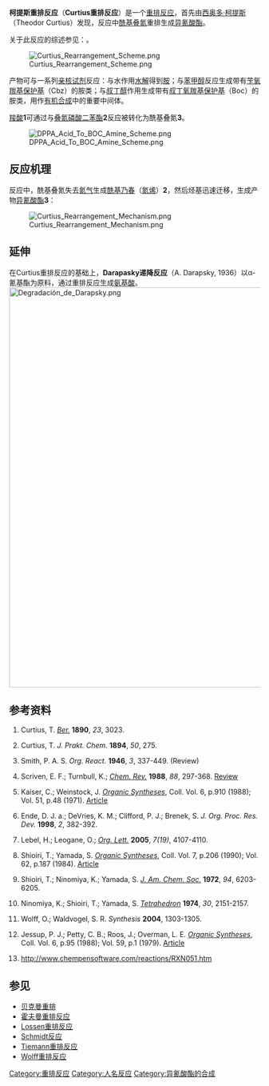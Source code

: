 '''柯提斯重排反应'''（'''Curtius重排反应'''）是一个[[重排反应|重排反应]]，首先由[[西奥多·柯提斯|西奥多·柯提斯]]（Theodor Curtius）发现，反应中[[酰基|酰基]][[叠氮|叠氮]]重排生成[[异氰酸酯|异氰酸酯]]。{{Ref|Curtius1890}}{{Ref|Curtius1894}}

关于此反应的综述参见：{{Ref|Smith1946}}{{Ref|Scriven1988}}。

[[File:Curtius_Rearrangement_Scheme.png|center]]

产物可与一系列[[亲核试剂|亲核试剂]]反应：与水作用[[水解|水解]]得到[[胺|胺]]；{{Ref|OS1971}}与[[苯甲醇|苯甲醇]]反应生成带有[[苄氧羰基|苄氧羰基]][[保护基|保护基]]（Cbz）的胺类；{{Ref|OS1979}}与[[叔丁醇|叔丁醇]]作用生成带有[[叔丁氧羰基|叔丁氧羰基]][[保护基|保护基]]（Boc）的胺类，用作[[有机合成|有机合成]]中的重要中间体。{{Ref|Ende1998}}{{Ref|Lebel2005}}

[[羧酸|羧酸]]'''1'''可通过与[[叠氮磷酸二苯酯|叠氮磷酸二苯酯]]'''2'''反应被转化为酰基叠氮'''3'''。{{Ref|OS1984}}{{Ref|Shioiri1972}}{{Ref|Ninomiya1974}}{{Ref|Wolff2004}}

[[File:DPPA_Acid_To_BOC_Amine_Scheme.png|center]]

== 反应机理 ==
反应中，酰基叠氮失去[[氮气|氮气]]生成[[酰基乃春|酰基乃春]]（[[氮烯|氮烯]]）'''2'''，然后烃基迅速迁移，生成产物[[异氰酸酯|异氰酸酯]]'''3'''：

[[File:Curtius_Rearrangement_Mechanism.png|center]]

== 延伸 ==
在Curtius重排反应的基础上，'''Darapasky递降反应'''（A. Darapsky, 1936）以α-氰基酯为原料，通过重排反应生成[[氨基酸|氨基酸]]。{{Ref|Chemp}}
[[Image:Degradación_de_Darapsky.png|800px]]

== 参考资料 ==
<div class="references-small">
# {{Note|Curtius1890}} Curtius, T. ''[[Ber.|Ber.]]'' '''1890''', ''23'', 3023.
# {{Note|Curtius1894}} Curtius, T. ''J. Prakt. Chem.'' '''1894''', ''50'', 275.
# {{Note|Smith1946}} Smith, P. A. S. ''Org. React.'' '''1946''', ''3'', 337-449. (Review)
# {{Note|Scriven1988}} Scriven, E. F.; Turnbull, K.; ''[[Chem._Rev.|Chem. Rev.]]'' '''1988''', ''88'', 297-368. [http://pubs3.acs.org/acs/journals/doilookup?in_doi=10.1021/cr00084a001 Review]{{dead link|date=2018年2月 |bot=InternetArchiveBot |fix-attempted=yes }}
# {{Note|OS1971}} Kaiser, C.; Weinstock, J. ''[[Organic_Syntheses|Organic Syntheses]]'', Coll. Vol. 6, p.910 (1988); Vol. 51, p.48 (1971). [https://web.archive.org/web/20070930181300/http://www.orgsyn.org/orgsyn/prep.asp?prep=cv6p0910 Article]
# {{Note|Ende1998}} Ende, D. J. a.; DeVries, K. M.; Clifford, P. J.; Brenek, S. ''J. Org. Proc. Res. Dev.'' '''1998''', ''2'', 382-392.
# {{Note|Lebel2005}} Lebel, H.; Leogane, O.; ''[[Org._Lett.|Org. Lett.]]'' '''2005''', ''7(19)'', 4107-4110. {{DOI|10.1021/ol051428b}}
# {{Note|OS1984}} Shioiri, T.; Yamada, S. ''[[Organic_Syntheses|Organic Syntheses]]'', Coll. Vol. 7, p.206 (1990); Vol. 62, p.187 (1984). [https://web.archive.org/web/20070930181338/http://www.orgsyn.org/orgsyn/prep.asp?prep=cv7p0206 Article]
# {{Note|Shioiri1972}} Shioiri, T.; Ninomiya, K.; Yamada, S. ''[[J._Am._Chem._Soc.|J. Am. Chem. Soc.]]'' '''1972''', ''94'', 6203-6205. {{DOI|10.1021/ja00772a052}}
# {{Note|Ninomiya1974}} Ninomiya, K.; Shioiri, T.; Yamada, S. ''[[Tetrahedron_(journal)|Tetrahedron]]'' '''1974''', ''30'', 2151-2157.
# {{Note|Wolff2004}} Wolff, O.; Waldvogel, S. R. ''Synthesis'' '''2004''', 1303-1305.
# {{Note|OS1979}} Jessup, P. J.; Petty, C. B.; Roos, J.; Overman, L. E. ''[[Organic_Syntheses|Organic Syntheses]]'', Coll. Vol. 6, p.95 (1988); Vol. 59, p.1 (1979). [https://web.archive.org/web/20070930200829/http://www.orgsyn.org/orgsyn/prep.asp?prep=cv6p0095 Article]
# {{Note|Chemp}} http://www.chempensoftware.com/reactions/RXN051.htm {{Wayback|url=http://www.chempensoftware.com/reactions/RXN051.htm |date=20080502062248 }}
</div>

== 参见 ==
* [[贝克曼重排|贝克曼重排]]
* [[霍夫曼重排反应|霍夫曼重排反应]]
* [[Lossen重排反应|Lossen重排反应]]
* [[Schmidt反应|Schmidt反应]]
* [[Tiemann重排反应|Tiemann重排反应]]
* [[Wolff重排反应|Wolff重排反应]]

{{Authority control}}
[[Category:重排反应|Category:重排反应]]
[[Category:人名反应|Category:人名反应]]
[[Category:异氰酸酯的合成|Category:异氰酸酯的合成]]